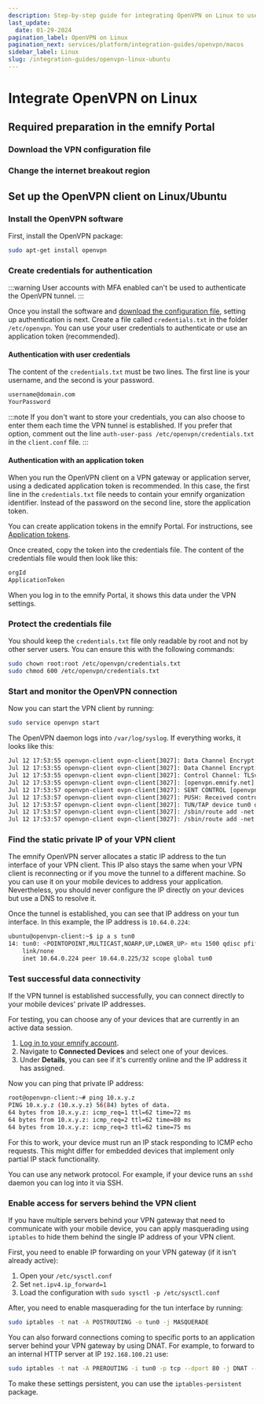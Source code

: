 ```yaml
---
description: Step-by-step guide for integrating OpenVPN on Linux to use on devices with emnify eSIMs.
last_update: 
  date: 01-29-2024
pagination_label: OpenVPN on Linux
pagination_next: services/platform/integration-guides/openvpn/macos
sidebar_label: Linux
slug: /integration-guides/openvpn-linux-ubuntu
---
```


# Integrate OpenVPN on Linux


<OpenVpnIntroductionPartial />

## Required preparation in the emnify Portal

<PortalPreparationSummaryPartial />

### Download the VPN configuration file

<DownloadConfigInstructionsPartial
  imageSrc="linux"
  operatingSystem="Linux"
/>

### Change the internet breakout region

<ChangeBreakoutRegionInstructionsPartial />

## Set up the OpenVPN client on Linux/Ubuntu

### Install the OpenVPN software

First, install the OpenVPN package:

```bash
sudo apt-get install openvpn
```

### Create credentials for authentication

:::warning
User accounts with MFA enabled can't be used to authenticate the OpenVPN tunnel.
:::

Once you install the software and [download the configuration file](#download-the-vpn-configuration-file), setting up authentication is next.
Create a file called `credentials.txt` in the folder `/etc/openvpn`.
You can use your user credentials to authenticate or use an application token (recommended).

#### Authentication with user credentials

The content of the `credentials.txt` must be two lines.
The first line is your username, and the second is your password.

```txt
username@domain.com
YourPassword
```

:::note
If you don't want to store your credentials, you can also choose to enter them each time the VPN tunnel is established.
If you prefer that option, comment out the line `auth-user-pass /etc/openvpn/credentials.txt` in the `client.conf` file.
:::

#### Authentication with an application token

When you run the OpenVPN client on a VPN gateway or application server, using a dedicated application token is recommended.
In this case, the first line in the `credentials.txt` file needs to contain your emnify organization identifier. Instead of the password on the second line, store the application token.

You can create application tokens in the emnify Portal.
For instructions, see [Application tokens](/portal/application-tokens).

Once created, copy the token into the credentials file.
The content of the credentials file would then look like this:

```txt
orgId
ApplicationToken
```

When you log in to the emnify Portal, it shows this data under the VPN settings.

### Protect the credentials file

You should keep the `credentials.txt` file only readable by root and not by other server users.
You can ensure this with the following commands:

```bash
sudo chown root:root /etc/openvpn/credentials.txt
sudo chmod 600 /etc/openvpn/credentials.txt
```

### Start and monitor the OpenVPN connection

Now you can start the VPN client by running:

```bash
sudo service openvpn start
```

The OpenVPN daemon logs into `/var/log/syslog`.
If everything works, it looks like this:

```txt
Jul 12 17:53:55 openvpn-client ovpn-client[3027]: Data Channel Encrypt: Cipher 'BF-CBC' initialized with 128 bit key
Jul 12 17:53:55 openvpn-client ovpn-client[3027]: Data Channel Encrypt: Using 160 bit message hash 'SHA1' for HMAC authentication
Jul 12 17:53:55 openvpn-client ovpn-client[3027]: Control Channel: TLSv1, cipher TLSv1/SSLv3 DHE-RSA-AES256-SHA, 2048 bit RSA
Jul 12 17:53:55 openvpn-client ovpn-client[3027]: [openvpn.emnify.net] Peer Connection Initiated with [AF_INET]52.209.x.y:1194
Jul 12 17:53:57 openvpn-client ovpn-client[3027]: SENT CONTROL [openvpn.emnify.net]: 'PUSH_REQUEST' (status=1)
Jul 12 17:53:57 openvpn-client ovpn-client[3027]: PUSH: Received control message: 'PUSH_REPLY,route 10.64.0.1,topology net30,ping 1,ping-restart 5,route 10.x.y.z 255.255.128.0,ifconfig 10.64.0.224 10.64.0.225'
Jul 12 17:53:57 openvpn-client ovpn-client[3027]: TUN/TAP device tun0 opened
Jul 12 17:53:57 openvpn-client ovpn-client[3027]: /sbin/route add -net 10.64.0.1 netmask 255.255.255.255 gw 10.64.0.225
Jul 12 17:53:57 openvpn-client ovpn-client[3027]: /sbin/route add -net 10.x.y.z netmask 255.255.128.0 gw 10.64.0.225
```

### Find the static private IP of your VPN client

The emnify OpenVPN server allocates a static IP address to the tun interface of your VPN client.
This IP also stays the same when your VPN client is reconnecting or if you move the tunnel to a different machine.
So you can use it on your mobile devices to address your application.
Nevertheless, you should never configure the IP directly on your devices but use a DNS to resolve it.

Once the tunnel is established, you can see that IP address on your tun interface.
In this example, the IP address is `10.64.0.224`:

```bash
ubuntu@openvpn-client:~$ ip a s tun0
14: tun0: <POINTOPOINT,MULTICAST,NOARP,UP,LOWER_UP> mtu 1500 qdisc pfifo_fast state UNKNOWN qlen 100
    link/none 
    inet 10.64.0.224 peer 10.64.0.225/32 scope global tun0
```

### Test successful data connectivity

If the VPN tunnel is established successfully, you can connect directly to your mobile devices' private IP addresses.

For testing, you can choose any of your devices that are currently in an active data session.

1. [Log in to your emnify account](https://portal.emnify.com/sign).
1. Navigate to **Connected Devices** and select one of your devices.
1. Under **Details**, you can see if it's currently online and the IP address it has assigned.

Now you can ping that private IP address:

```bash
root@openvpn-client:~# ping 10.x.y.z
PING 10.x.y.z (10.x.y.z) 56(84) bytes of data.
64 bytes from 10.x.y.z: icmp_req=1 ttl=62 time=72 ms
64 bytes from 10.x.y.z: icmp_req=2 ttl=62 time=80 ms
64 bytes from 10.x.y.z: icmp_req=3 ttl=62 time=75 ms
```

For this to work, your device must run an IP stack responding to ICMP echo requests.
This might differ for embedded devices that implement only partial IP stack functionality.

You can use any network protocol.
For example, if your device runs an `sshd` daemon you can log into it via SSH.

### Enable access for servers behind the VPN client

If you have multiple servers behind your VPN gateway that need to communicate with your mobile device, you can apply masquerading using `iptables` to hide them behind the single IP address of your VPN client.

First, you need to enable IP forwarding on your VPN gateway (if it isn't already active):

1. Open your `/etc/sysctl.conf`
1. Set `net.ipv4.ip_forward=1`
1. Load the configuration with `sudo sysctl -p /etc/sysctl.conf`

After, you need to enable masquerading for the tun interface by running:

```bash
sudo iptables -t nat -A POSTROUTING -o tun0 -j MASQUERADE
```

You can also forward connections coming to specific ports to an application server behind your VPN gateway by using DNAT.
For example, to forward to an internal HTTP server at IP `192.168.100.21` use:

```bash
sudo iptables -t nat -A PREROUTING -i tun0 -p tcp --dport 80 -j DNAT --to-destination 192.168.100.21
```

To make these settings persistent, you can use the `iptables-persistent` package.
